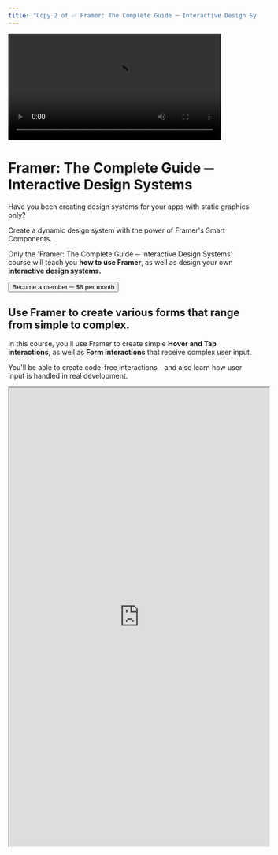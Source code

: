 ```yaml
---
title: "Copy 2 of ✅ Framer: The Complete Guide ─ Interactive Design System"
---
```


<FlexBox>

<FlexItem>



</FlexItem>

<FlexItem maxWidth="1080px" margin="0 auto">



<Spacing height="scale3200"></Spacing>

<FlexBox>

<FlexItem noShrink>

<video src="/mdx-pages/landing-page/466382afbea84fe3a70633214b900cd5/interactive-design-system.mp4" width="432" />

</FlexItem>

<FlexItem noShrink>

<Spacing width="scale2400"></Spacing>

</FlexItem>

<FlexItem>

# Framer: The Complete Guide ─ Interactive Design Systems

<Spacing height="scale650"></Spacing>

Have you been creating design systems for your apps with static graphics only?

Create a dynamic design system with the power of Framer's Smart Components.

<Spacing height="scale400"></Spacing>

Only the 'Framer: The Complete Guide ─ Interactive Design Systems' course will teach you __how to use Framer__, as well as design your own __interactive design systems.__

<Spacing height="scale900"></Spacing>

<button shape="pill">Become a member ─ $8 per month</button>

</FlexItem>

</FlexBox>

<Spacing height="scale4800"></Spacing>

<FlexBox>

<FlexItem>



</FlexItem>

<FlexItem maxWidth="450px" margin="0 auto" textAlign="center">



## Use Framer to create various forms that range from simple to complex.

<Spacing height="scale700"></Spacing>

In this course, you'll use Framer to create simple __Hover and Tap interactions__, as well as __Form interactions__ that receive complex user input.

<Spacing height="scale400"></Spacing>

You'll be able to create code-free interactions - and also learn how user input is handled in real development.

<Spacing height="scale1600"></Spacing>

</FlexItem>

<FlexItem>



</FlexItem>

</FlexBox>

<FlexBox>

<FlexItem>



</FlexItem>

<FlexItem height="840px" overflow="hidden" textAlign="center">



<iframe src="https://framer.com/embed/Plant-Shop--szqzjmO6iCzl9d0hn095/HLyJjmWXf?highlights=0" width="528px" height="930px" />

</FlexItem>

<FlexItem>



</FlexItem>

</FlexBox>

<FlexBox>

<FlexItem>



</FlexItem>

<FlexItem maxWidth="530px" margin="0 auto">



<Spacing height="scale3200"></Spacing>

<Block background="red">

<Block width="72px" borderRadius="100px" margin="0 auto" overflow="hidden">

![jiyu.png](./jiyu.png)

</Block></Block>

<Spacing height="scale700"></Spacing>

"At the end of the day, __designers__ tend to have difficulty figuring out __how certain things are implemented.__

<Spacing height="scale400"></Spacing>

The best thing about Harbor School is that it __helps you make components using practical, real-life examples that designers use quite often.__"

<Spacing height="scale400"></Spacing>

Jiyu Han ─ Dataframe, Inc

<Spacing height="scale3200"></Spacing>

</FlexItem>

<FlexItem>



</FlexItem>

</FlexBox>



</FlexItem>

<FlexItem>



</FlexItem>

</FlexBox>

<FlexBox>

</FlexBox>

